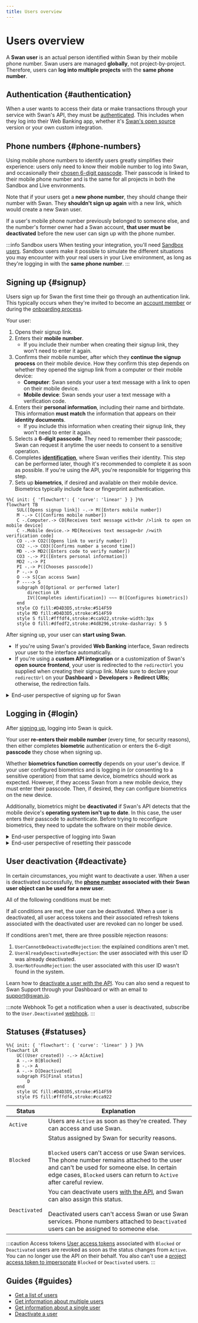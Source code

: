 ```yaml
---
title: Users overview
---
```


# Users overview

A **Swan user** is an actual person identified within Swan by their mobile phone number.
Swan users are managed **globally**, not project-by-project.
Therefore, users can **log into multiple projects** with the **same phone number**.

## Authentication {#authentication}

When a user wants to access their data or make transactions through your service with Swan's API, they must be [authenticated](../../developers/using-api/authentication/index.mdx).
This includes when they log into their Web Banking app, whether it's [Swan's open source](https://swan-io.github.io/swan-partner-frontend/getting-started/) version or your own custom integration.

## Phone numbers {#phone-numbers}

Using mobile phone numbers to identify users greatly simplifies their experience: users only need to know their mobile number to log into Swan, and occasionally their [chosen 6-digit passcode](#signup).
Their passcode is linked to their mobile phone number and is the same for all projects in both the Sandbox and Live environments.

Note that if your users get a **new phone number**, they should change their number with Swan.
They **shouldn't sign up again** with a new link, which would create a new Swan user.

If a user's mobile phone number previously belonged to someone else, and the number's former owner had a Swan account, **that user must be deactivated** before the new user can sign up with the phone number.

:::info Sandbox users
When testing your integration, you'll need [Sandbox users](../../developers/tools/sandbox-users.mdx).
Sandbox users make it possible to simulate the different situations you may encounter with your real users in your Live environment, as long as they're logging in with the **same phone number**.
:::

## Signing up {#signup}

Users sign up for Swan the first time their go through an authentication link.
This typically occurs when they're invited to become an [account member](../accounts/memberships/index.mdx) or during the [onboarding process](../onboarding/index.mdx).

Your user:

1. Opens their signup link.
1. Enters their **mobile number**.
    - If you include their number when creating their signup link, they won't need to enter it again.
1. Confirms their mobile number, after which they **continue the signup process** on their mobile device. How they confirm this step depends on whether they opened the signup link from a computer or their mobile device:
    - **Computer**: Swan sends your user a text message with a link to open on their mobile device.
    - **Mobile device**: Swan sends your user a text message with a verification code. 
1. Enters their **personal information**, including their name and birthdate. This information **must match** the information that appears on their **identity documents**.
    - If you include this information when creating their signup link, they won't need to enter it again.
1. Selects a **6-digit passcode**. They need to remember their passcode; Swan can request it anytime the user needs to consent to a sensitive operation.
1. Completes [**identification**](./identifications/index.mdx), where Swan verifies their identity. This step can be performed later, though it's recommended to complete it as soon as possible. If you're using the API, you're responsible for triggering this step.
1. Sets up **biometrics**, if desired and available on their mobile device. Biometrics typically include face or fingerprint authentication.

```mermaid
%%{ init: { 'flowchart': { 'curve': 'linear' } } }%%
flowchart TB
    SUL([Opens signup link]) -.-> M([Enters mobile number])
    M -.-> C([Confirms mobile number])
    C -.Computer.-> CO[Receives text message with<br />link to open on mobile device]
    C -.Mobile device.-> MD[Receives text message<br />with verification code]
    CO -.-> CO2([Opens link to verify number])
    CO2 -.-> CO3([Confirms number a second time])
    MD -.-> MD2([Enters code to verify number])
    CO3 -.-> PI([Enters personal information])
    MD2 -.-> PI
    PI -.-> P([Chooses passcode])
    P -.-> O
    O --> S[Can access Swan]
    P ----> S
    subgraph O[Optional or performed later]
        direction LR
        IV([Completes identification]) ~~~ B([Configures biometrics])
    end
    style CO fill:#D4D3D5,stroke:#514F59
    style MD fill:#D4D3D5,stroke:#514F59
    style S fill:#fffdf4,stroke:#cca922,stroke-width:3px
    style O fill:#dfedf2,stroke:#4d8296,stroke-dasharray: 5 5
```

After signing up, your user can **start using Swan**.

- If you're using Swan's provided **Web Banking** interface, Swan redirects your user to the interface automatically.
- If you're using a **custom API integration** or a customization of Swan's **open source frontend**, your user is redirected to the `redirectUrl` you supplied when creating their signup link.
Make sure to declare your `redirectUrl` on your **Dashboard** > **Developers** > **Redirect URIs**; otherwise, the redirection fails.

<details>
  <summary>End-user perspective of signing up for Swan</summary>
  <div>
    <iframe src="https://www.figma.com/embed?embed_host=share&url=https%3A%2F%2Fwww.figma.com%2Ffile%2F7K15ufXZK7Zgan770kkTmq%2FUser-flow-diagrams%3Ftype%3Ddesign%26node-id%3D1%253A947%26mode%3Ddesign%26t%3DoGQbGo0SuPiYeJMG-1" allowFullScreen style={{width: "100%", height: 400}}></iframe>
  </div>
</details>

## Logging in {#login}

After [signing up](#signup), logging into Swan is quick.

Your user **re-enters their mobile number** (every time, for security reasons), then either completes **biometric** authentication or enters the 6-digit **passcode** they chose when signing up.

Whether **biometrics function correctly** depends on your user's device.
If your user configured biometrics and is logging in (or consenting to a sensitive operation) from that same device, biometrics should work as expected.
However, if they access Swan from a new mobile device, they must enter their passcode.
Then, if desired, they can configure biometrics on the new device.

Additionally, biometrics might be **deactivated** if Swan's API detects that the mobile device's **operating system isn't up to date**.
In this case, the user enters their passcode to authenticate.
Before trying to reconfigure biometrics, they need to update the software on their mobile device.

<details>
  <summary>End-user perspective of logging into Swan</summary>
  <div>
    <iframe src="https://www.figma.com/embed?embed_host=share&url=https%3A%2F%2Fwww.figma.com%2Ffile%2F7K15ufXZK7Zgan770kkTmq%2FUser-flow-diagrams%3Ftype%3Ddesign%26node-id%3D1%253A2069%26mode%3Ddesign%26t%3DoGQbGo0SuPiYeJMG-1" allowFullScreen style={{width: "100%", height: 400}}></iframe>
  </div>
</details>

<details>
  <summary>End-user perspective of resetting their passcode</summary>
  <div>
    <iframe src="https://www.figma.com/embed?embed_host=share&url=https%3A%2F%2Fwww.figma.com%2Ffile%2F7K15ufXZK7Zgan770kkTmq%2FUser-flow-diagrams%3Ftype%3Ddesign%26node-id%3D526%253A3656%26mode%3Ddesign%26t%3DoGQbGo0SuPiYeJMG-1" allowFullScreen style={{width: "100%", height: 400}}></iframe>
  </div>
</details>

## User deactivation {#deactivate}

In certain circumstances, you might want to deactivate a user.
When a user is deactivated successfully, the **[phone number](#phone-numbers) associated with their Swan user object can be used for a new user**.

All of the following conditions must be met:


<DeactivateRequirements />

If all conditions are met, the user can be deactivated.
When a user is deactivated, all user access tokens and their associated refresh tokens associated with the deactivated user are revoked can no longer be used.

If conditions aren't met, there are three possible rejection reasons:

1. `UserCannotBeDeactivatedRejection`: the explained conditions aren't met.
1. `UserAlreadyDeactivatedRejection`: the user associated with this user ID was already deactivated.
1. `UserNotFoundRejection`: the user associated with this user ID wasn't found in the system.

Learn how to [deactivate a user with the API](./overview/guide-deactivate.mdx).
You can also send a request to Swan Support through your Dashboard or with an email to support@swan.io.

:::note Webhook
To get a notification when a user is deactivated, subscribe to the `User.Deactivated` [webhook](../../developers/using-api/webhooks.mdx).
:::

## Statuses {#statuses}

```mermaid
%%{ init: { 'flowchart': { 'curve': 'linear' } } }%%
flowchart LR
    UC((User created)) -.-> A[Active]
    A -.-> B[Blocked]
    B -.-> A
    A -.-> D[Deactivated]
    subgraph FS[Final status]
        D
    end
    style UC fill:#D4D3D5,stroke:#514F59
    style FS fill:#fffdf4,stroke:#cca922
```

| Status | Explanation |
|---|---|
| `Active` | Users are `Active` as soon as they're created. They can access and use Swan. |
| `Blocked` | Status assigned by Swan for security reasons.<br /><br />`Blocked` users can't access or use Swan services. The phone number remains attached to the user and can't be used for someone else. In certain edge cases, `Blocked` users can return to `Active` after careful review. |
| `Deactivated` | You can deactivate users [with the API](./overview/guide-deactivate.mdx), and Swan can also assign this status.<br /><br />Deactivated users can't access Swan or use Swan services. Phone numbers attached to `Deactivated` users can be assigned to someone else. |

:::caution Access tokens
[User access tokens](../../developers/using-api/authentication/index.mdx#tokens-user) associated with `Blocked` or `Deactivated` users are revoked as soon as the status changes from `Active`.
You can no longer use the API on their behalf.
You also can't use a [project access token to impersonate](../../developers/using-api/authentication/index.mdx#tokens-project) `Blocked` or `Deactivated` users. 
:::

## Guides {#guides}

- [Get a list of users](./overview/guide-get-list.mdx)
- [Get information about multiple users](./overview/guide-get-info-multiple.mdx)
- [Get information about a single user](./overview/guide-get-info-one.mdx)
- [Deactivate a user](./overview/guide-deactivate.mdx)